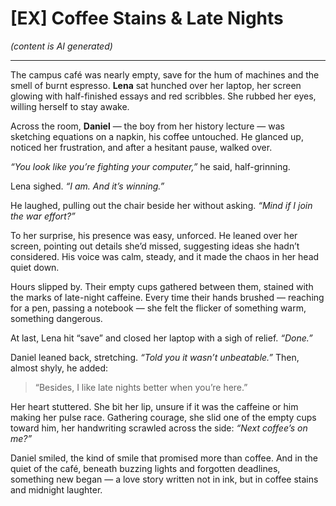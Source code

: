 # [EX] Coffee Stains & Late Nights

*(content is AI generated)*

---

The campus café was nearly empty, save for the hum of machines and the smell of burnt espresso. **Lena** sat hunched over her laptop, her screen glowing with half-finished essays and red scribbles. She rubbed her eyes, willing herself to stay awake.

Across the room, **Daniel** — the boy from her history lecture — was sketching equations on a napkin, his coffee untouched. He glanced up, noticed her frustration, and after a hesitant pause, walked over.  

*“You look like you’re fighting your computer,”* he said, half-grinning.  

Lena sighed. *“I am. And it’s winning.”*  

He laughed, pulling out the chair beside her without asking. *“Mind if I join the war effort?”*  

To her surprise, his presence was easy, unforced. He leaned over her screen, pointing out details she’d missed, suggesting ideas she hadn’t considered. His voice was calm, steady, and it made the chaos in her head quiet down.  

Hours slipped by. Their empty cups gathered between them, stained with the marks of late-night caffeine. Every time their hands brushed — reaching for a pen, passing a notebook — she felt the flicker of something warm, something dangerous.  

At last, Lena hit “save” and closed her laptop with a sigh of relief. *“Done.”*  

Daniel leaned back, stretching. *“Told you it wasn’t unbeatable.”* Then, almost shyly, he added:  

> “Besides, I like late nights better when you’re here.”  

Her heart stuttered. She bit her lip, unsure if it was the caffeine or him making her pulse race. Gathering courage, she slid one of the empty cups toward him, her handwriting scrawled across the side: *“Next coffee’s on me?”*  

Daniel smiled, the kind of smile that promised more than coffee. And in the quiet of the café, beneath buzzing lights and forgotten deadlines, something new began — a love story written not in ink, but in coffee stains and midnight laughter.

